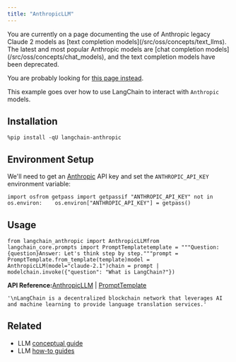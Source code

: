```yaml
---
title: "AnthropicLLM"
---
```


<Warning>
  You are currently on a page documenting the use of Anthropic legacy Claude 2 models as [text completion models](/src/oss/concepts/text_llms). The latest and most popular Anthropic models are [chat completion models](/src/oss/concepts/chat_models), and the text completion models have been deprecated.

  You are probably looking for [this page instead](/src/oss/integrations/chat/anthropic).
</Warning>

This example goes over how to use LangChain to interact with `Anthropic` models.

## Installation

```
%pip install -qU langchain-anthropic
```

## Environment Setup

We'll need to get an [Anthropic](https://console.anthropic.com/settings/keys) API key and set the `ANTHROPIC_API_KEY` environment variable:

```
import osfrom getpass import getpassif "ANTHROPIC_API_KEY" not in os.environ:    os.environ["ANTHROPIC_API_KEY"] = getpass()
```

## Usage

```
from langchain_anthropic import AnthropicLLMfrom langchain_core.prompts import PromptTemplatetemplate = """Question: {question}Answer: Let's think step by step."""prompt = PromptTemplate.from_template(template)model = AnthropicLLM(model="claude-2.1")chain = prompt | modelchain.invoke({"question": "What is LangChain?"})
```

**API Reference:**[AnthropicLLM](https://python.langchain.com/api_reference/anthropic/llms/langchain_anthropic.llms.AnthropicLLM.html) | [PromptTemplate](https://python.langchain.com/api_reference/core/prompts/langchain_core.prompts.prompt.PromptTemplate.html)

```
'\nLangChain is a decentralized blockchain network that leverages AI and machine learning to provide language translation services.'
```

## Related

* LLM [conceptual guide](/src/oss/concepts/text_llms)
* LLM [how-to guides](/src/oss/how_to/#llms)
